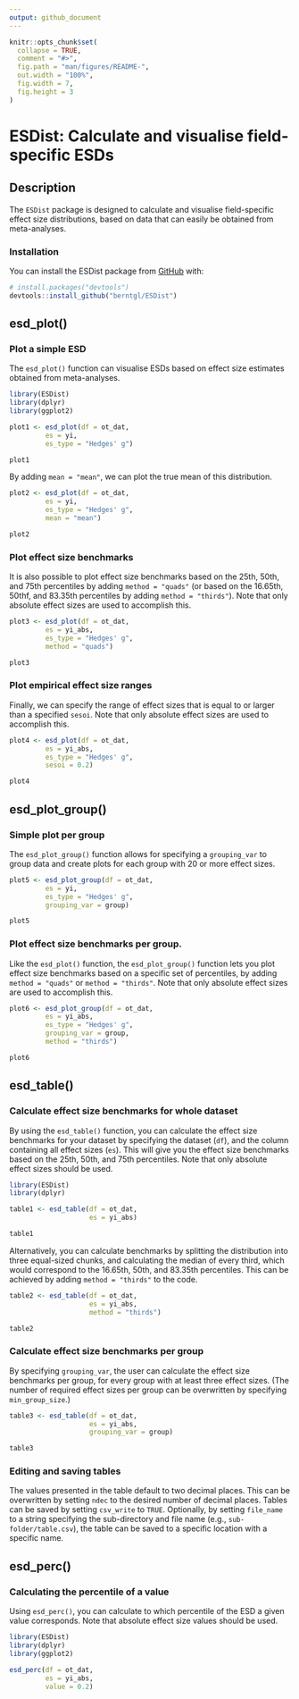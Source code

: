 ```yaml
---
output: github_document
---
```


<!-- README.md is generated from README.Rmd. Please edit that file -->

```r
knitr::opts_chunk$set(
  collapse = TRUE,
  comment = "#>",
  fig.path = "man/figures/README-",
  out.width = "100%",
  fig.width = 7,
  fig.height = 3
)
```

# ESDist: Calculate and visualise field-specific ESDs

<!-- badges: start -->
<!-- badges: end -->

## Description
The `ESDist` package is designed to calculate and visualise field-specific
effect size distributions, based on data that can easily be obtained from 
meta-analyses.


### Installation

You can install the ESDist package from [GitHub](https://github.com/) with:

``` r
# install.packages("devtools")
devtools::install_github("berntgl/ESDist")
```

## esd_plot()
### Plot a simple ESD

The `esd_plot()` function can visualise ESDs based on effect size estimates 
obtained from meta-analyses.

```r
library(ESDist)
library(dplyr)
library(ggplot2)
```

```r
plot1 <- esd_plot(df = ot_dat,
         es = yi,
         es_type = "Hedges' g")

plot1
```


By adding `mean = "mean"`, we can plot the true mean of this distribution.

```r
plot2 <- esd_plot(df = ot_dat,
         es = yi,
         es_type = "Hedges' g",
         mean = "mean")

plot2
```


### Plot effect size benchmarks

It is also possible to plot effect size benchmarks based on the 25th, 50th, and 
75th percentiles by adding `method = "quads"` (or based on the 16.65th, 50thf, 
and 83.35th percentiles by adding `method = "thirds"`). Note that only absolute 
effect sizes are used to accomplish this.

```r
plot3 <- esd_plot(df = ot_dat,
         es = yi_abs,
         es_type = "Hedges' g",
         method = "quads")

plot3
```


### Plot empirical effect size ranges

Finally, we can specify the range of effect sizes that is equal to or larger 
than a specified `sesoi`. Note that only absolute effect sizes are used to 
accomplish this.

```r
plot4 <- esd_plot(df = ot_dat,
         es = yi_abs,
         es_type = "Hedges' g",
         sesoi = 0.2)

plot4
```


## esd_plot_group()
### Simple plot per group

The `esd_plot_group()` function allows for specifying a `grouping_var` to group 
data and create plots for each group with 20 or more effect sizes. 

```r
plot5 <- esd_plot_group(df = ot_dat,
         es = yi,
         es_type = "Hedges' g",
         grouping_var = group)

plot5
```


### Plot effect size benchmarks per group.
Like the `esd_plot()` function, the `esd_plot_group()` function lets you plot
effect size benchmarks based on a specific set of percentiles, by adding 
`method = "quads"` or `method = "thirds"`. Note that only absolute effect sizes
are used to accomplish this.

```r
plot6 <- esd_plot_group(df = ot_dat,
         es = yi_abs,
         es_type = "Hedges' g",
         grouping_var = group,
         method = "thirds")

plot6
```


## esd_table()
### Calculate effect size benchmarks for whole dataset
By using the `esd_table()` function, you can calculate the effect size 
benchmarks for your dataset by specifying the dataset (`df`), and the column 
containing all effect sizes (`es`). This will give you the effect size 
benchmarks based on the 25th, 50th, and 75th percentiles. Note that only 
absolute effect sizes should be used.

```r
library(ESDist)
library(dplyr)
```

```r
table1 <- esd_table(df = ot_dat,
                    es = yi_abs)

table1
```

Alternatively, you can calculate benchmarks by splitting the distribution into 
three equal-sized chunks, and calculating the median of every third, which would
correspond to the 16.65th, 50th, and 83.35th percentiles. This can be achieved
by adding `method = "thirds"` to the code.

```r
table2 <- esd_table(df = ot_dat,
                    es = yi_abs,
                    method = "thirds")

table2
```

### Calculate effect size benchmarks per group
By specifying `grouping_var`, the user can calculate the effect size benchmarks
per group, for every group with at least three effect sizes. (The number of 
required effect sizes per group can be overwritten by specifying 
`min_group_size`.)

```r
table3 <- esd_table(df = ot_dat,
                    es = yi_abs,
                    grouping_var = group)

table3
```

### Editing and saving tables
The values presented in the table default to two decimal places. This can be 
overwritten by setting `ndec` to the desired number of decimal places. 
Tables can be saved by setting `csv_write` to `TRUE`. Optionally, by setting
`file_name` to a string specifying the sub-directory and file name (e.g., 
`sub-folder/table.csv`), the table can be saved to a specific location with a
specific name. 

## esd_perc()
### Calculating the percentile of a value
Using `esd_perc()`, you can calculate to which percentile of the ESD a given 
value corresponds. Note that absolute effect size values should be used.

```r
library(ESDist)
library(dplyr)
library(ggplot2)
```

```r
esd_perc(df = ot_dat,
         es = yi_abs,
         value = 0.2)
```
